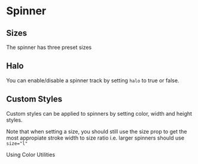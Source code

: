 
<Meta title="Spinner" component={Spinner} argTypes={stories.argTypes} />

# Spinner

<Description of={Spinner} />

<Canvas>
    <Story story={stories.All} name="All Props" />
</Canvas>

<ArgsTable story="All Props" />

## Sizes

The spinner has three preset sizes

<Canvas>
    <Story story={stories.Sizes} />
</Canvas>

## Halo

You can enable/disable a spinner track by setting `halo` to true or false.

<Canvas>
    <Story story={stories.Halo} />
</Canvas>

## Custom Styles

Custom styles can be applied to spinners by setting color, width and height styles.

Note that when setting a size, you should still use the size prop to get the most appropiate stroke width to size ratio
i.e. larger spinners should use `size="l"`

<Canvas>
    <Story story={stories.Styled} />
</Canvas>

Using Color Utilities

<Canvas>
    <Story story={stories.Colors} />
</Canvas>
